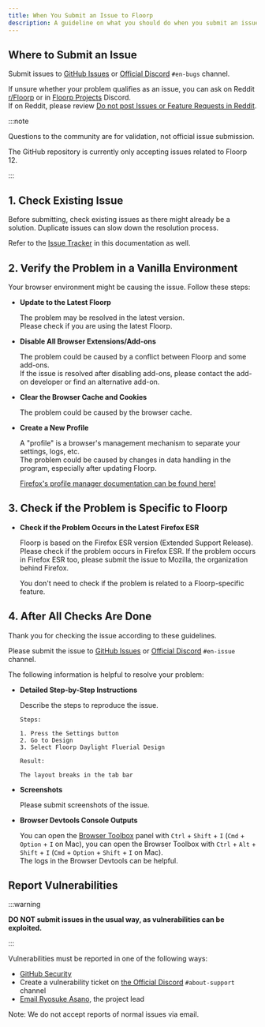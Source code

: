```yaml
---
title: When You Submit an Issue to Floorp
description: A guideline on what you should do when you submit an issue
---
```



## Where to Submit an Issue
Submit issues to [GitHub Issues](https://github.com/Floorp-Projects/Floorp/issues) or [Official Discord](https://discord.floorp.app) `#en-bugs` channel.

If unsure whether your problem qualifies as an issue, you can ask on Reddit [r/Floorp](https://old.reddit.com/r/floorp) or in [Floorp Projects](https://discord.floorp.app) Discord.\
If on Reddit, please review [Do not post Issues or Feature Requests in Reddit](https://www.reddit.com/r/Floorp/comments/19f7762/do_not_post_issues_or_feature_requests_in_reddit/).


:::note

Questions to the community are for validation, not official issue submission.

The GitHub repository is currently only accepting issues related to Floorp 12.

:::

## 1. Check Existing Issue
Before submitting, check existing issues as there might already be a solution.
Duplicate issues can slow down the resolution process.

Refer to the [Issue Tracker](/docs/issue-tracker) in this documentation as well.

## 2. Verify the Problem in a Vanilla Environment
Your browser environment might be causing the issue. Follow these steps:
- **Update to the Latest Floorp**

  The problem may be resolved in the latest version.\
  Please check if you are using the latest Floorp.

- **Disable All Browser Extensions/Add-ons**

  The problem could be caused by a conflict between Floorp and some add-ons.\
  If the issue is resolved after disabling add-ons, please contact the add-on developer or find an alternative add-on.

- **Clear the Browser Cache and Cookies**

  The problem could be caused by the browser cache.

- **Create a New Profile**

  A "profile" is a browser's management mechanism to separate your settings, logs, etc.\
  The problem could be caused by changes in data handling in the program, especially after updating Floorp.

  [Firefox's profile manager documentation can be found here!](https://support.mozilla.org/en-US/kb/profile-manager-create-remove-switch-firefox-profiles)

## 3. Check if the Problem is Specific to Floorp

- **Check if the Problem Occurs in the Latest Firefox ESR**

  Floorp is based on the Firefox ESR version (Extended Support Release).\
  Please check if the problem occurs in Firefox ESR.
  If the problem occurs in Firefox ESR too, please submit the issue to Mozilla, the organization behind Firefox.

  You don't need to check if the problem is related to a Floorp-specific feature.

## 4. After All Checks Are Done

Thank you for checking the issue according to these guidelines.

Please submit the issue to [GitHub Issues](https://github.com/Floorp-Projects/Floorp/issues) or [Official Discord](https://discord.floorp.app) `#en-issue` channel.

The following information is helpful to resolve your problem:

- **Detailed Step-by-Step Instructions**

  Describe the steps to reproduce the issue.

  ```text
  Steps:

  1. Press the Settings button
  2. Go to Design
  3. Select Floorp Daylight Fluerial Design

  Result:

  The layout breaks in the tab bar
  ```

- **Screenshots**

  Please submit screenshots of the issue.

- **Browser Devtools Console Outputs**

  You can open the [Browser Toolbox](https://firefox-source-docs.mozilla.org/devtools-user/browser_toolbox/index.html) panel with `Ctrl` + `Shift` + `I` (`Cmd` + `Option` + `I` on Mac), you can open the Browser Toolbox with `Ctrl` + `Alt` + `Shift` + `I` (`Cmd` + `Option` + `Shift` + `I` on Mac).\
  The logs in the Browser Devtools can be helpful.

## Report Vulnerabilities

:::warning

**DO NOT submit issues in the usual way, as vulnerabilities can be exploited.**

:::

Vulnerabilities must be reported in one of the following ways:

- [GitHub Security](https://github.com/Floorp-Projects/Floorp/security)
- Create a vulnerability ticket on [the Official Discord](https://discord.floorp.app) `#about-support` channel
- [Email Ryosuke Asano](mailto:r.asano@mail.floorp.app), the project lead

Note: We do not accept reports of normal issues via email.

<Support />